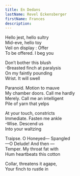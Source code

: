 ```yaml
---
title: En Dedans
lastName: Revel Eckensberger
firstName: Frances
description:
---
```


Hello jest, hello sultry\
Mid-eve, hello toy\
Veil on display : Offer\
To be offered. I beg you

Don’t bother this blush\
-Breasted finch at paralysis\
On my faintly pounding\
Wrist. It will swell

Paranoid. Motion to mauve\
My chamber doors. Call me hardly\
Merely. Call me an intelligent\
Pile of yarn that yelps

At your touch, constricts\
Immediate. Fasten me ankle\
-Wise. Descend us\
Into your waltzing

Traipse. O Honeyed— Spangled\
—O Delude! And then —\
Temper. My throat fat with\
Hum heartbeats this cotton

Collar, threatens it agape,\
Your finch to rustle in